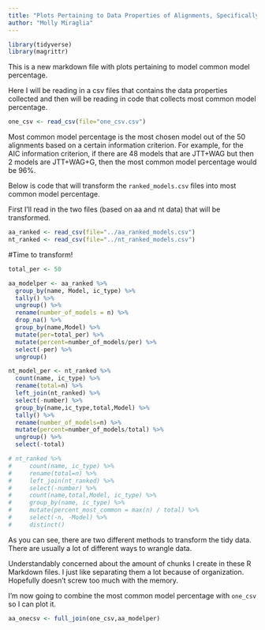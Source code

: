 ```yaml
---
title: "Plots Pertaining to Data Properties of Alignments, Specifically Percentage of Most Common Model"
author: "Molly Miraglia"
---
```


```r
library(tidyverse)
library(magrittr)
```

This is a new markdown file with plots pertaining to model common model percentage. 

Here I will be reading in a csv files that contains the data properties collected and then will be reading in code that collects most common model percentage.

```r
one_csv <- read_csv(file="one_csv.csv")
```

Most common model percentage is the most chosen model out of the 50 alignments based on a certain information criterion. For example, for the AIC information criterion, if there are 48 models that are JTT+WAG but then 2 models are JTT+WAG+G, then the most common model percentage would be 96%. 

Below is code that will transform the `ranked_models.csv` files into most common model percentage. 

First I'll read in the two files (based on aa and nt data) that will be transformed. 


```r
aa_ranked <- read_csv(file="../aa_ranked_models.csv")
nt_ranked <- read_csv(file="../nt_ranked_models.csv")
```

#Time to transform!

```r
total_per <- 50

aa_modelper <- aa_ranked %>%
  group_by(name, Model, ic_type) %>% 
  tally() %>%
  ungroup() %>% 
  rename(number_of_models = n) %>% 
  drop_na() %>%
  group_by(name,Model) %>%
  mutate(per=total_per) %>%
  mutate(percent=number_of_models/per) %>%
  select(-per) %>%
  ungroup() 

nt_model_per <- nt_ranked %>% 
  count(name, ic_type) %>%
  rename(total=n) %>%
  left_join(nt_ranked) %>%
  select(-number) %>%
  group_by(name,ic_type,total,Model) %>%
  tally() %>%
  rename(number_of_models=n) %>%
  mutate(percent=number_of_models/total) %>%
  ungroup() %>%
  select(-total)

# nt_ranked %>%
#     count(name, ic_type) %>%
#     rename(total=n) %>%
#     left_join(nt_ranked) %>%
#     select(-number) %>%
#     count(name,total,Model, ic_type) %>%
#     group_by(name, ic_type) %>%
#     mutate(percent_most_common = max(n) / total) %>%
#     select(-n, -Model) %>%
#     distinct()

```


As you can see, there are two different methods to transform the tidy data. There are usually a lot of different ways to wrangle data. 

Understandably concerned about the amount of chunks I create in these R Markdown files. I just like separating them a lot because of organization. Hopefully doesn't screw too much with the memory. 

I'm now going to combine the most common model percentage with `one_csv` so I can plot it.

```r
aa_onecsv <- full_join(one_csv,aa_modelper)

```






